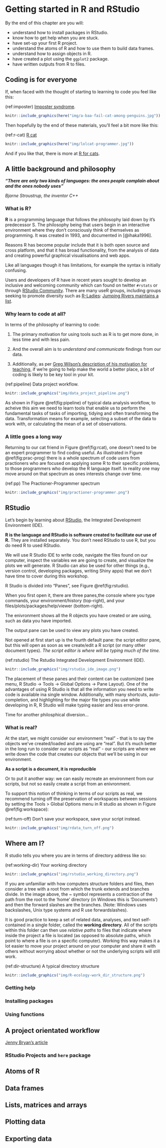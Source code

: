 # Getting started in R and RStudio {#getting-started}

By the end of this chapter are you will:

+ understand how to install packages in RStudio.
+ know how to get help when you are stuck.
+ have set-up your first R project.
+ understand the atoms of R and how to use them to build data frames.
+ understand how to assign objects in R.
+ have created a plot using the `ggplot2` package.
+ have written outputs from R to files.

## Coding is for everyone

If, when faced with the thought of starting to learning to code you feel like this:

(ref:imposter) [Imposter syndrome](https://bloggerbyresearch.files.wordpress.com/2015/04/a-baa-fail-cat-among-penguins.jpg).

```r
knitr::include_graphics(here("img/a-baa-fail-cat-among-penguins.jpg"))
```

Then hopefully by the end of these materials, you'll feel a bit more like this:

(ref:r-cat) [R cat](https://stephensontam.files.wordpress.com/2017/06/lolcat-programmer.jpg)

```r
knitr::include_graphics(here("img/lolcat-programmer.jpg"))
```

And if you like that, there is more at [R for cats](https://www.rforcats.net/).

## A little background and philosophy

***"There are only two kinds of languages: the ones people complain about and the ones nobody uses"***

*Bjarne Stroustrup, the inventor C++*

### What is R?

**R** is a programming language that follows the philosophy laid down by it's
predecessor S. The philosophy being that users begin in an interactive
environment where they don't consciously think of themselves as programming. 
It was created in 1993, and documented in [@ihaka1996].

Reasons R has become popular include that it is both open source and cross platform,
and that it has broad functionality, from the analysis of data and creating 
powerful graphical visualisations and web apps.

Like all languages though it has limitations, for example the syntax is initially
confusing.

Users and developers of R have in recent years sought to develop an inclusive 
and welcoming community which can found on twitter `#rstats` or 
through [RStudio Community](https://community.rstudio.com/). 
There are many useR groups, including groups seeking to promote diversity such
as [R-Ladies](https://rladies.org/about-us/): [Jumping Rivers maintains a list](https://jumpingrivers.github.io/meetingsR/).

### Why learn to code at all?

In terms of the philosophy of learning to code:

1. The primary motivation for using tools such as R is to get more done, in
less time and with less pain.

2. And the overall aim is to *understand and communicate* findings from our
data.

3. Additionally, as per [Greg Wilson's description of his motivation for teaching](http://third-bit.com/2019/01/30/why-i-teach.html), if we're going
to help make the world a better place, a bit of coding is likely to be
key tool in your kit.

(ref:pipeline) Data project workflow.

```r
knitr::include_graphics("img/data_project_pipeline.png")
```

As shown in Figure \@ref(fig:pipeline) of typical data analysis workflow,
to acheive this aim we need to learn tools that enable us to perform the 
fundamental tasks of tasks of importing, tidying and 
often transforming the data. Transformation means for example, selecting a 
subset of the data to work with, or calculating the mean of a set of observations.

### A little goes a long way

Returning to our cat friend in Figure \@ref(fig:rcat), one doesn't need to be an expert programmer to find coding useful. As illustrated in Figure \@ref(fig:prac-prog)
there is a whole spectrum of code users from 
practioners who are focused on applying some R to their specific problems, to those
programmers who develop the R language itself. In reality one may move
around on that spectrum as ones interests change over time.

(ref:pp) The Practioner-Programmer spectrum

```r
knitr::include_graphics("img/practioner-programmer.png")
```

## RStudio {#rstudio}

Let's begin by learning about [RStudio](https://www.rstudio.com/), the
Integrated Development Environment (IDE).

**R is the language and RStudio is software created to facilitate our use of R.**
They are installed separately. You don't need RStudio to use R, but you do need
R to used RStudio.

We will use R Studio IDE to write code, navigate the files found on our computer,
inspect the variables we are going to create, and visualize the plots we will
generate. R Studio can also be used for other things (e.g., version control,
developing packages, writing Shiny apps) that we don't have time to cover during
this workshop.

R Studio is divided into "Panes", see Figure \@ref(fig:rstudio).

When you first open it, there are three panes,the console where you type 
commands, your environment/history (top-right), and your
files/plots/packages/help/viewer (bottom-right).

The enivronment shows all the R objects you have created or are using, such
as data you have imported.

The output pane can be used to view any plots you have created.

Not opened at first start up is the fourth default pane: the script editor pane, 
but this will open as soon as we create/edit a R script (or many other document types). 
*The script editor is where will be typing much of the time.*

(ref:rstudio) The Rstudio Integrated Development Environment (IDE).

```r
knitr::include_graphics("img/rstudio_ide_image.png")
```

The placement of these panes and their content can be customized (see menu, 
R Studio -> Tools -> Global Options -> Pane Layout). One of the advantages of 
using R Studio is that all the information you need to write code is available 
ina single window. Additionally, with many shortcuts, auto-completion, and 
highlighting for the major file types you use while developing in R, R Studio 
will make typing easier and less error-prone.

Time for another philosphical diversion...

### What is real?

At the start, we might consider our environment "real" - that is to say the objects
we've created/loaded and are using are "real". But it's much better in the long run
to consider our scripts as "real" - our scripts are where we write down the code
that creates our objects that we'll be using in our environment.

**As a script is a document, it is reproducible**

Or to put it another way: we can easily recreate an environment from our scripts, 
but not so easily create a script from an enivronment.

To support this notion of thinking in terms of our scripts as real, we recommend
turning off the preservation of workspaces between sessions by setting the 
Tools > Global Options menu in R studio as shown in Figure \@ref(fig:workspace):

(ref:turn-off) Don't save your workspace, save your script instead.

```r
knitr::include_graphics("img/rdata_turn_off.png")
```

## Where am I?

R studio tells you where you are in terms of directory address like so:

(ref:working-dir) Your working directory

```r
knitr::include_graphics("img/rstudio_working_directory.png")
```

If you are unfamiliar with how computers structure folders and files, then 
consider a tree with a root from which the trunk extends and branches divide.
In the image above, the ~ symbol represents a contraction of the path from the
root to the 'home' directory (in Windows this is 'Documents') and then the 
forward slashes are the branches. (Note: Windows uses backslashes, Unix type 
systems and R use forwardslashes).

It is good practice to keep a set of related data, analyses, and text
self-contained in a single folder, called the **working directory**. All of the
scripts within this folder can then use *relative paths* to files that indicate
where inside the project a file is located (as opposed to absolute paths, which
point to where a file is on a specific computer). Working this way makes it
a lot easier to move your project around on your computer and share it with
others without worrying about whether or not the underlying scripts will still
work.

(ref:dir-structure) A typical directory structure

```r
knitr::include_graphics("img/R-ecology-work_dir_structure.png")
```


### Getting help

### Installing packages {#install-packages}

### Using functions {#functions-1}

## A project orientated workflow {#workflow}

[Jenny Bryan's article](https://www.tidyverse.org/articles/2017/12/workflow-vs-script/)

### RStudio Projects and `here` package

## Atoms of R

## Data frames

## Lists, matrices and arrays

## Plotting data

## Exporting data
